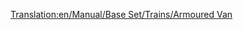 [[Translation:en/Manual/Base Set/Trains/Armoured Van]]
{{fr/Wagon|Nom=Wagon blindé
|Coût=1 494£ (2 988$)
|Poids=30 / 32 t
|Image=[[File:en/Steeltruck.png]]
|Capacité=20 sacs de valeurs/or/diamants
|MonoCoût=Tempéré: 2 439£ (4 878$)<br/>Subtropical: 1 494£ (2 988$)
|MonoPoids=30 / 33 t
|MonoCapacité=25 sacs de valeurs/or/diamants
|MagCoût=Tempéré: 2 439£ (4 878$)<br/>Subtropical: 1 494£ (2 988$)
|MagPoids=30 / 33 t
|MagCapacité=27 sacs de valeurs/or/diamants
|Description=Ce wagon peut transporter des biens de valeur entre les banques des métropoles de plus de 1200 habitants. Malheureusement, il y a peu de banques générées au début, à cause des petites villes sur une carte aléatoire. Depuis OTTD v0.6.0, vous pouvez [[fr/Manual/Industries#financer-de-nouvelles-industries-fr|financer]] des banques dans les villes, à l'inverse de la version 0.5.x sans le bon correctif.
}}